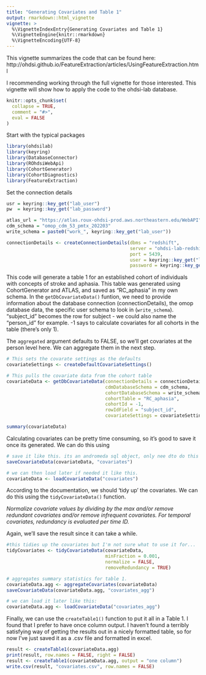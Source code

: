 ```yaml
---
title: "Generating Covariates and Table 1"
output: rmarkdown::html_vignette
vignette: >
  %\VignetteIndexEntry{Generating Covariates and Table 1}
  %\VignetteEngine{knitr::rmarkdown}
  %\VignetteEncoding{UTF-8}
---
```


This vignette summarizes the code that can be found here: http://ohdsi.github.io/FeatureExtraction/articles/UsingFeatureExtraction.html

I recommending working through the full vignette for those interested. This vignette will show how to apply
the code to the ohdsi-lab database.

```r
knitr::opts_chunk$set(
  collapse = TRUE,
  comment = "#>",
  eval = FALSE
)
```

Start with the typical packages

```r
library(ohdsilab)
library(keyring)
library(DatabaseConnector)
library(ROhdsiWebApi)
library(CohortGenerator)
library(CohortDiagnostics)
library(FeatureExtraction)
```

Set the connection details

```r
usr = keyring::key_get("lab_user")
pw  = keyring::key_get("lab_password")

atlas_url = "https://atlas.roux-ohdsi-prod.aws.northeastern.edu/WebAPI"
cdm_schema = "omop_cdm_53_pmtx_202203"
write_schema = paste0("work_", keyring::key_get("lab_user"))

connectionDetails <- createConnectionDetails(dbms = "redshift",
                                             server = "ohdsi-lab-redshift-cluster-prod.clsyktjhufn7.us-east-1.redshift.amazonaws.com/ohdsi_lab",
                                             port = 5439,
                                             user = keyring::key_get("lab_user"),
                                             password = keyring::key_get("lab_password"))
```

This code will generate a table 1 for an established cohort of individuals with concepts of stroke
and aphasia. This table was generated using CohortGenerator and ATLAS, and saved as "RC_aphasia"
in my own schema. In the `getDbCovariateData()` funtion, we need to provide information about
the database connection (connectionDetails), the omop database data, the specific user schema to
look in (`write_schema`). "subject_id" becomes the row for subject - we could also name the "person_id" for
example. -1 says to calculate covariates for all cohorts in the table (there's only 1). 

The `aggregated` argument defaults to FALSE, so we'll get covariates at the person level here. We can aggregate them in the next step.

```r
# This sets the covarate settings as the defaults
covariateSettings <- createDefaultCovariateSettings()

# This pulls the covariate data from the cohort table
covariateData <- getDbCovariateData(connectionDetails = connectionDetails,
                                    cdmDatabaseSchema = cdm_schema,
                                    cohortDatabaseSchema = write_schema,
                                    cohortTable = "RC_aphasia",
                                    cohortId = -1,
                                    rowIdField = "subject_id", 
                                    covariateSettings = covariateSettings)

summary(covariateData)
```

Calculating covariates can be pretty time consuming, so it's good to save it once its generated. 
We can do this using 
```r
# save it like this. its an andromeda sql object, only nee dto do this once. 
saveCovariateData(covariateData, "covariates")

# we can then load later if needed it like this.
covariateData <- loadCovariateData("covariates")
```

According to the documentation, we should 'tidy up' the covariates. We can do this using the
`tidyCovariateData()` function. 

*Normalize covariate values by dividing by the max and/or remove redundant covariates and/or remove infrequent covariates. For temporal covariates, redundancy is evaluated per time ID.*

Again, we'll save the result since it can take a while. 
```r
#this tidies up the covariates but I'm not sure what to use it for...
tidyCovariates <- tidyCovariateData(covariateData,
                                    minFraction = 0.001,
                                    normalize = FALSE,
                                    removeRedundancy = TRUE)

# aggregates summary statistics for table 1.
covariateData.agg <- aggregateCovariates(covariateData)
saveCovariateData(covariateData.agg, "covariates_agg")

# we can load it later like this:
covariateData.agg <- loadCovariateData("covariates_agg")
```

Finally, we can use the `createTable1()` function to put it all in a Table 1. I found that I prefer
to have once column output. I haven't found a terribly satisfying way of getting the results out 
in a nicely formatted table, so for now I've just saved it as a .csv file and formatted in excel. 

```r
result <- createTable1(covariateData.agg)
print(result, row.names = FALSE, right = FALSE)
result <- createTable1(covariateData.agg, output = "one column")
write.csv(result, "covariates.csv", row.names = FALSE)
```




